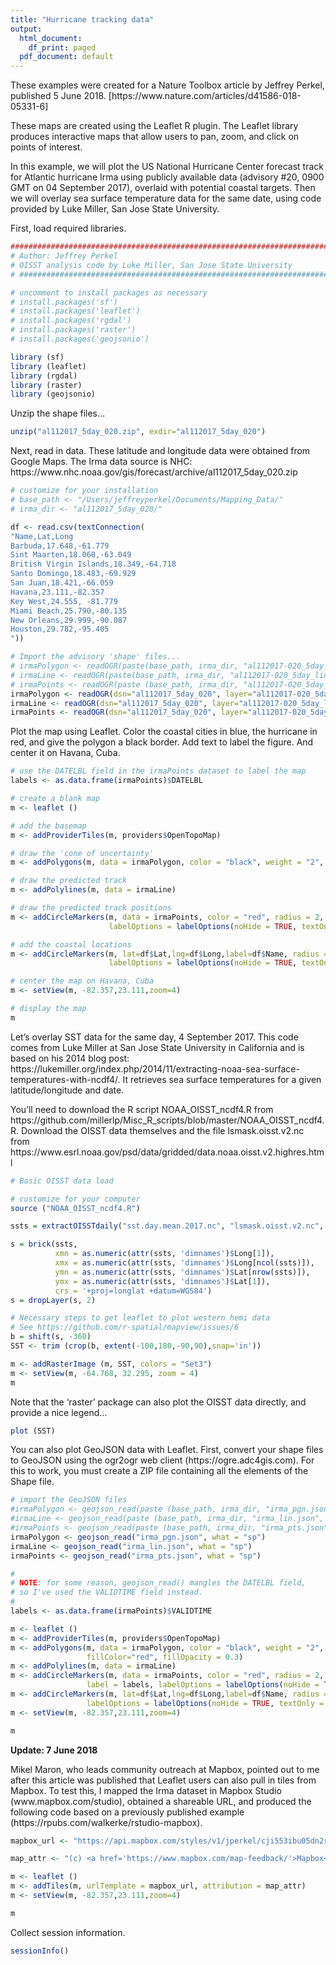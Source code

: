 ```yaml
---
title: "Hurricane tracking data"
output:
  html_document:
    df_print: paged
  pdf_document: default
---
```


These examples were created for a Nature Toolbox article by Jeffrey Perkel, published 5 June 2018. [https://www.nature.com/articles/d41586-018-05331-6]

These maps are created using the Leaflet R plugin. The Leaflet library produces interactive maps that allow users to pan, zoom, and click on points of interest.

In this example, we will plot the US National Hurricane Center forecast track for Atlantic hurricane Irma using publicly available data (advisory #20, 0900 GMT on 04 September 2017), overlaid with potential coastal targets. Then we will overlay sea surface temperature data for the same date, using code provided by Luke Miller, San Jose State University.

First, load required libraries.

```r
#############################################################################################
# Author: Jeffrey Perkel
# OISST analysis code by Luke Miller, San Jose State University
# ###########################################################################################

# uncomment to install packages as necessary
# install.packages('sf')
# install.packages('leaflet')
# install.packages('rgdal')
# install.packages('raster')
# install.packages('geojsonio')

library (sf)
library (leaflet)
library (rgdal)
library (raster)
library (geojsonio)
```
Unzip the shape files...

```r
unzip("al112017_5day_020.zip", exdir="al112017_5day_020")
```

Next, read in data. These latitude and longitude data were obtained from Google Maps. The Irma data source is NHC: https://www.nhc.noaa.gov/gis/forecast/archive/al112017_5day_020.zip


```r

# customize for your installation 
# base_path <- "/Users/jeffreyperkel/Documents/Mapping_Data/"
# irma_dir <- "al112017_5day_020/"

df <- read.csv(textConnection(
"Name,Lat,Long
Barbuda,17.648,-61.779
Sint Maarten,18.060,-63.049
British Virgin Islands,18.349,-64.718
Santo Domingo,18.483,-69.929
San Juan,18.421,-66.059
Havana,23.111,-82.357
Key West,24.555, -81.779
Miami Beach,25.790,-80.135
New Orleans,29.999,-90.087
Houston,29.782,-95.405
"))

# Import the advisory 'shape' files...
# irmaPolygon <- readOGR(paste(base_path, irma_dir, "al112017-020_5day_pgn.shp", sep = ""))
# irmaLine <- readOGR(paste(base_path, irma_dir, "al112017-020_5day_lin.shp", sep = ""))
# irmaPoints <- readOGR(paste (base_path, irma_dir, "al112017-020_5day_pts.shp", sep = ""))
irmaPolygon <- readOGR(dsn="al112017_5day_020", layer="al112017-020_5day_pgn")
irmaLine <- readOGR(dsn="al112017_5day_020", layer="al112017-020_5day_lin")
irmaPoints <- readOGR(dsn="al112017_5day_020", layer="al112017-020_5day_pts")

```

Plot the map using Leaflet. Color the coastal cities in blue, the hurricane in red, and give the polygon a black border. Add text to label the figure. And center it on Havana, Cuba.

```r

# use the DATELBL field in the irmaPoints dataset to label the map
labels <- as.data.frame(irmaPoints)$DATELBL

# create a blank map
m <- leaflet () 

# add the basemap
m <- addProviderTiles(m, providers$OpenTopoMap)  

# draw the 'cone of uncertainty'
m <- addPolygons(m, data = irmaPolygon, color = "black", weight = "2", fillColor="red", fillOpacity = 0.3) 

# draw the predicted track
m <- addPolylines(m, data = irmaLine) 

# draw the predicted track positions
m <- addCircleMarkers(m, data = irmaPoints, color = "red", radius = 2, label = labels,
                      labelOptions = labelOptions(noHide = TRUE, textOnly = TRUE)) 

# add the coastal locations
m <- addCircleMarkers(m, lat=df$Lat,lng=df$Long,label=df$Name, radius = 2, 
                      labelOptions = labelOptions(noHide = TRUE, textOnly = TRUE)) 

# center the map on Havana, Cuba
m <- setView(m, -82.357,23.111,zoom=4)

# display the map
m
```


Let's overlay SST data for the same day, 4 September 2017. This code comes from Luke Miller at San Jose State University in California and is based on his 2014 blog post: https://lukemiller.org/index.php/2014/11/extracting-noaa-sea-surface-temperatures-with-ncdf4/. It retrieves sea surface temperatures for a given latitude/longitude and date. 

You'll need to download the R script NOAA_OISST_ncdf4.R from https://github.com/millerlp/Misc_R_scripts/blob/master/NOAA_OISST_ncdf4.R. Download the OISST data themselves and the file lsmask.oisst.v2.nc from https://www.esrl.noaa.gov/psd/data/gridded/data.noaa.oisst.v2.highres.html


```r
# Basic OISST data load

# customize for your computer
source ("NOAA_OISST_ncdf4.R") 

ssts = extractOISSTdaily("sst.day.mean.2017.nc", "lsmask.oisst.v2.nc", lonW=160, lonE=359, latS=-10, latN=60, date1='2017-09-04', date2='2017-09-05')

s = brick(ssts, 
          xmn = as.numeric(attr(ssts, 'dimnames')$Long[1]),
          xmx = as.numeric(attr(ssts, 'dimnames')$Long[ncol(ssts)]),
          ymn = as.numeric(attr(ssts, 'dimnames')$Lat[nrow(ssts)]),
          ymx = as.numeric(attr(ssts, 'dimnames')$Lat[1]),
          crs = '+proj=longlat +datum=WGS84')
s = dropLayer(s, 2)

# Necessary steps to get leaflet to plot western hemi data
# See https://github.com/r-spatial/mapview/issues/6
b = shift(s, -360)
SST <- trim (crop(b, extent(-100,180,-90,90),snap='in'))

m <- addRasterImage (m, SST, colors = "Set3") 
m <- setView(m, -64.768, 32.295, zoom = 4)
m
```

Note that the 'raster' package can also plot the OISST data directly, and provide a nice legend...

```r
plot (SST)
```

You can also plot GeoJSON data with Leaflet. First, convert your shape files to GeoJSON using the ogr2ogr web client (https://ogre.adc4gis.com). For this to work, you must create a ZIP file containing all the elements of the Shape file.

```r

# import the GeoJSON files
#irmaPolygon <- geojson_read(paste (base_path, irma_dir, "irma_pgn.json", sep = ""), what = "sp")
#irmaLine <- geojson_read(paste (base_path, irma_dir, "irma_lin.json", sep = ""), what = "sp")
#irmaPoints <- geojson_read(paste (base_path, irma_dir, "irma_pts.json", sep = ""), what = "sp")
irmaPolygon <- geojson_read("irma_pgn.json", what = "sp")
irmaLine <- geojson_read("irma_lin.json", what = "sp")
irmaPoints <- geojson_read("irma_pts.json", what = "sp")

#
# NOTE: for some reason, geojson_read() mangles the DATELBL field, 
# so I've used the VALIDTIME field instead.
#
labels <- as.data.frame(irmaPoints)$VALIDTIME

m <- leaflet () 
m <- addProviderTiles(m, providers$OpenTopoMap)  
m <- addPolygons(m, data = irmaPolygon, color = "black", weight = "2", 
                 fillColor="red", fillOpacity = 0.3) 
m <- addPolylines(m, data = irmaLine) 
m <- addCircleMarkers(m, data = irmaPoints, color = "red", radius = 2, 
                 label = labels, labelOptions = labelOptions(noHide = TRUE, textOnly = TRUE)) 
m <- addCircleMarkers(m, lat=df$Lat,lng=df$Long,label=df$Name, radius = 2, 
                 labelOptions = labelOptions(noHide = TRUE, textOnly = TRUE)) 
m <- setView(m, -82.357,23.111,zoom=4)

m
```


**Update: 7 June 2018**

Mikel Maron, who leads community outreach at Mapbox, pointed out to me after this article was published that Leaflet users can also pull in tiles from Mapbox. To test this, I mapped the  Irma dataset in Mapbox Studio (www.mapbox.com/studio), obtained a shareable URL, and produced the following code based on a previously published example (https://rpubs.com/walkerke/rstudio-mapbox). 


```r
mapbox_url <- "https://api.mapbox.com/styles/v1/jperkel/cji553ibu05dn2rl6uta39s1l/tiles/256/{z}/{x}/{y}?#access_token=pk.eyJ1IjoianBlcmtlbCIsImEiOiJjamVocHpxMzMwbmt6MzNxczF3cjVlcHNrIn0.VL2_izlLEMZ961Kiq1dacA"

map_attr <- "(c) <a href='https://www.mapbox.com/map-feedback/'>Mapbox</a>"

m <- leaflet ()
m <- addTiles(m, urlTemplate = mapbox_url, attribution = map_attr)
m <- setView(m, -82.357,23.111,zoom=4)

m
```



Collect session information.

```r
sessionInfo()
```

